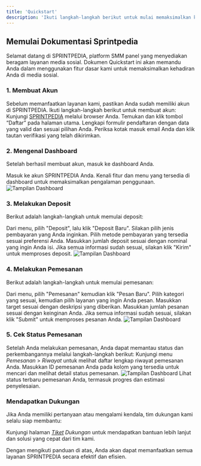 ```yaml
---
title: 'Quickstart'
description: 'Ikuti langkah-langkah berikut untuk mulai memaksimalkan kehadiran Anda di media sosial dengan SPRINTPEDIA'
---
```


## Memulai Dokumentasi Sprintpedia

Selamat datang di <Tooltip tip="SMM Panel Indonesia">SPRINTPEDIA</Tooltip>, platform SMM panel yang menyediakan beragam layanan media sosial. Dokumen Quickstart ini akan memandu Anda dalam menggunakan fitur dasar kami untuk memaksimalkan kehadiran Anda di media sosial.

### 1. Membuat Akun
Sebelum memanfaatkan layanan kami, pastikan Anda sudah memiliki akun di <Tooltip tip="SMM Panel Indonesia">SPRINTPEDIA</Tooltip>. Ikuti langkah-langkah berikut untuk membuat akun:
<AccordionGroup>
  <Accordion icon="laptop" title="Kunjungi Situs Web">
    Kunjungi [SPRINTPEDIA](https://sprintpedia.id) melalui browser Anda.
  </Accordion>
  <Accordion icon="user-plus" title="Klik Daftar">
    Temukan dan klik tombol “Daftar” pada halaman utama.
  </Accordion>
  <Accordion icon="pen-field" title="Isi Formulir">
    Lengkapi formulir pendaftaran dengan data yang valid dan sesuai pilihan Anda.
  </Accordion>
  <Accordion icon="envelope" title="Verifikasi">
    Periksa kotak masuk email Anda dan klik tautan verifikasi yang telah dikirimkan.
  </Accordion>
</AccordionGroup>

### 2. Mengenal Dashboard
Setelah berhasil membuat akun, masuk ke dashboard Anda.

<AccordionGroup>
  <Accordion icon="right-to-bracket" title="Login">
    Masuk ke akun SPRINTPEDIA Anda.
  </Accordion>
  <Accordion icon="grid" title="Dashboard">
    Kenali fitur dan menu yang tersedia di dashboard untuk memaksimalkan pengalaman penggunaan.
    <Frame>
      <img src="/images/dashboard.png" alt="Tampilan Dashboard" />
    </Frame>
  </Accordion>
</AccordionGroup>

### 3. Melakukan Deposit
Berikut adalah langkah-langkah untuk memulai deposit:

<AccordionGroup>
  <Accordion icon="credit-card" title="Akses Deposit">
    Dari menu, pilih "Deposit", lalu klik "Deposit Baru".
  </Accordion>
  <Accordion icon="list" title="Pilih Jenis Pembayaran">
    Silakan pilih jenis pembayaran yang Anda inginkan.
  </Accordion>
  <Accordion icon="list" title="Pilih Metode Pembayaran">
    Pilih metode pembayaran yang tersedia sesuai preferensi Anda.
  </Accordion>
  <Accordion icon="circle-quarter-stroke" title="Masukkan Jumlah Deposit">
    Masukkan jumlah deposit sesuai dengan nominal yang ingin Anda isi.
  </Accordion>  
  <Accordion icon="check" title="Kirim Deposit">
    Jika semua informasi sudah sesuai, silakan klik "Kirim" untuk memproses deposit.
    <Frame>
      <img src="/images/deposit-submit.png" alt="Tampilan Dashboard" />
    </Frame>
  </Accordion>  
</AccordionGroup>


### 4. Melakukan Pemesanan
Berikut adalah langkah-langkah untuk memulai pemesanan:

<AccordionGroup>
  <Accordion icon="cart-shopping" title="Akses Pemesanan">
    Dari menu, pilih "Pemesanan" kemudian klik "Pesan Baru".
  </Accordion>
  <Accordion icon="server" title="Pilih Layanan">
    Pilih kategori yang sesuai, kemudian pilih layanan yang ingin Anda pesan.
  </Accordion>
  <Accordion icon="bullseye" title="Masukkan Target">
    Masukkan target sesuai dengan deskripsi yang diberikan.
  </Accordion>
  <Accordion icon="circle-quarter-stroke" title="Masukkan Jumlah Pesanan">
    Masukkan jumlah pesanan sesuai dengan keinginan Anda.
  </Accordion>
  <Accordion icon="check" title="Kirim Pesanan">
    Jika semua informasi sudah sesuai, silakan klik "Submit" untuk memproses pesanan Anda.
    <Frame>
      <img src="/images/pemesanan-submit.png" alt="Tampilan Dashboard" />
    </Frame>
  </Accordion>
</AccordionGroup>


### 5. Cek Status Pemesanan
Setelah Anda melakukan pemesanan, Anda dapat memantau status dan perkembangannya melalui langkah-langkah berikut:
<AccordionGroup>
  <Accordion icon="clock-rotate-left" title="Akses Riwayat Pemesanan">
    Kunjungi menu *Pemesanan* > *Riwayat* untuk melihat daftar lengkap riwayat pemesanan Anda.
  </Accordion>
  <Accordion icon="magnifying-glass" title="Masukkan ID Pemesanan">
    Masukkan ID pemesanan Anda pada kolom yang tersedia untuk mencari dan melihat detail status pemesanan.
    <Frame>
      <img src="/images/riwayat-pemesanan.png" alt="Tampilan Dashboard" />
    </Frame>
  </Accordion>
  <Accordion icon="handshake" title="Pantau Status Pemesanan">
    Lihat status terbaru pemesanan Anda, termasuk progres dan estimasi penyelesaian.
  </Accordion>
</AccordionGroup>

### Mendapatkan Dukungan
Jika Anda memiliki pertanyaan atau mengalami kendala, tim dukungan kami selalu siap membantu:

Kunjungi halaman *[Tiket](https://sprintpedia.id/ticket/history) Dukungan* untuk mendapatkan bantuan lebih lanjut dan solusi yang cepat dari tim kami.

Dengan mengikuti panduan di atas, Anda akan dapat memanfaatkan semua layanan SPRINTPEDIA secara efektif dan efisien.
